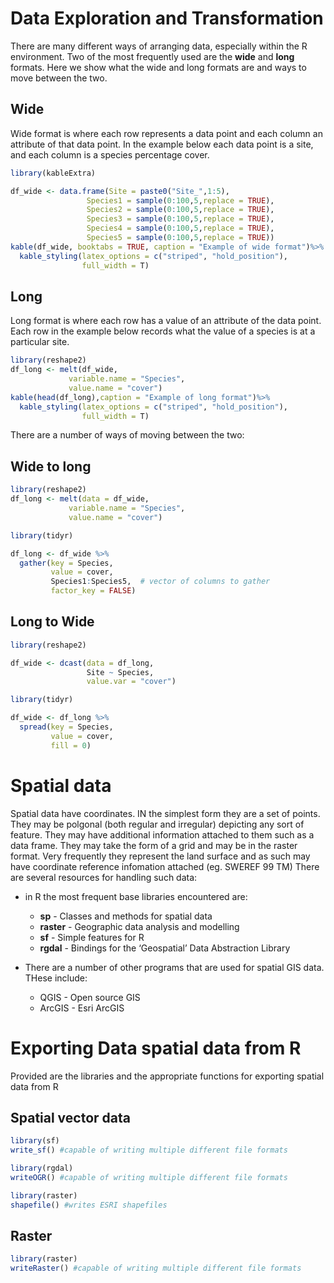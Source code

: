 # Data Exploration and Transformation

There are many different ways of arranging data, especially within the R environment. Two of the most frequently used are the **wide** and **long** formats. Here we show what the wide and long formats are and ways to move between the two.

## Wide
Wide format is where each row represents a data point and each column an attribute of that data point. In the example below each data point is a site, and each column is a species percentage cover.
```r
library(kableExtra)

df_wide <- data.frame(Site = paste0("Site_",1:5),
                 Species1 = sample(0:100,5,replace = TRUE),
                 Species2 = sample(0:100,5,replace = TRUE),
                 Species3 = sample(0:100,5,replace = TRUE),
                 Species4 = sample(0:100,5,replace = TRUE),
                 Species5 = sample(0:100,5,replace = TRUE))
kable(df_wide, booktabs = TRUE, caption = "Example of wide format")%>%
  kable_styling(latex_options = c("striped", "hold_position"),
                full_width = T)
```

## Long
Long format is where each row has a value of an attribute of the data point. Each row in the example below records what the value of a species is at a particular site.

```r
library(reshape2)
df_long <- melt(df_wide,
             variable.name = "Species",
             value.name = "cover")
kable(head(df_long),caption = "Example of long format")%>%
  kable_styling(latex_options = c("striped", "hold_position"),
                full_width = T)
```

There are a number of ways of moving between the two:

## Wide to long
```r

library(reshape2)
df_long <- melt(data = df_wide,
             variable.name = "Species",
             value.name = "cover")

library(tidyr)

df_long <- df_wide %>%
  gather(key = Species,
         value = cover,
         Species1:Species5,  # vector of columns to gather
         factor_key = FALSE)

```

## Long to Wide
```r
library(reshape2)

df_wide <- dcast(data = df_long,
                 Site ~ Species, 
                 value.var = "cover")

library(tidyr)

df_wide <- df_long %>%
  spread(key = Species,
         value = cover,
         fill = 0)
```

# Spatial data

Spatial data have coordinates. IN the simplest form they are a set of points. They may be polgonal (both regular and irregular) depicting any sort of feature. They may have additional information attached to them such as a data frame. They may take the form of a grid and may be in the raster format. Very frequently they represent the land surface and as such may have coordinate reference infomation attached (eg. SWEREF 99 TM) There are several resources for handling such data:

 - in R the most frequent base libraries encountered are:
 
    - **sp** - Classes and methods for spatial data 
    - **raster** - Geographic data analysis and modelling 
    - **sf** - Simple features for R 
    - **rgdal** -  Bindings for the 'Geospatial' Data Abstraction Library 
  
 - There are a number of other programs that are used for spatial GIS data. THese include:
    - QGIS - Open source GIS 
    - ArcGIS - Esri ArcGIS

# Exporting Data spatial data from R

Provided are the libraries and the appropriate functions for exporting spatial data from R

## Spatial vector data
```r
library(sf)
write_sf() #capable of writing multiple different file formats

library(rgdal)
writeOGR() #capable of writing multiple different file formats

library(raster)
shapefile() #writes ESRI shapefiles
```
## Raster
```r
library(raster)
writeRaster() #capable of writing multiple different file formats

```